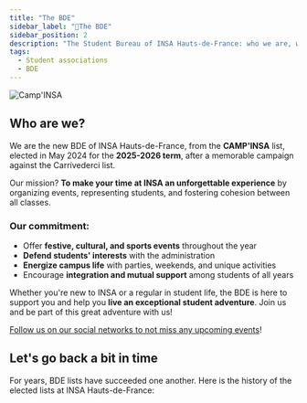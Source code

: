 ```yaml
---
title: "The BDE"
sidebar_label: "🔔The BDE"
sidebar_position: 2
description: "The Student Bureau of INSA Hauts-de-France: who we are, what we do and how to contact us?"
tags:
  - Student associations
  - BDE
---
```



![Camp'INSA](/img/bde/campinsa-bureau.png)

## Who are we?

We are the new BDE of INSA Hauts-de-France, from the **CAMP'INSA** list, elected in May 2024 for the **2025-2026 term**, after a memorable campaign against the Carrivederci list.

Our mission? **To make your time at INSA an unforgettable experience** by organizing events, representing students, and fostering cohesion between all classes.

### Our commitment:

- Offer **festive, cultural, and sports events** throughout the year
- **Defend students' interests** with the administration
- **Energize campus life** with parties, weekends, and unique activities
- Encourage **integration and mutual support** among students of all years

Whether you're new to INSA or a regular in student life, the BDE is here to support you and help you **live an exceptional student adventure**. Join us and be part of this great adventure with us!

[Follow us on our social networks to not miss any upcoming events](https://bde.insahdf.fr/reseaux)!

## Let's go back a bit in time

For years, BDE lists have succeeded one another. Here is the history of the elected lists at INSA Hauts-de-France:

<div
  style={{
    display: 'flex',
    flexWrap: 'wrap',
    justifyContent: 'space-around',
    gap: '20px',
  }}>

<BDEListPreview
  nom="CAMP'INSA"
  logo_rel_url="/img/bde/listes/campinsa.svg"
  annee="Current"
  instagram_url="https://www.instagram.com/camp_insa/"
  lien_film="https://www.youtube.com/watch?v=8T5MP2g-10s"
  lien_musique="https://www.youtube.com/watch?v=IIwQZhvmVgI"
/>

<BDEListPreview
  nom="Caristérix"
  logo_rel_url="/img/bde/listes/caristerix.png"
  annee="2024-2025"
  instagram_url="https://www.instagram.com/caristerix/"
  lien_film="https://www.youtube.com/watch?v=FJZpSiFd_TU"
  lien_musique="https://www.youtube.com/watch?v=7EmgnyhfPS0"
/>

<BDEListPreview
  nom="INS'Avengers"
  logo_rel_url="/img/bde/listes/insavengers.png"
  annee="2023-2024"
  instagram_url="https://www.instagram.com/insavengers_liste/"
  lien_film="https://www.youtube.com/watch?v=XYFgU-wVLu4"
/>

<BDEListPreview
  nom="The Great Cari"
  logo_rel_url="/img/bde/listes/thegreatcari.png"
  annee="2022-2023"
  instagram_url="https://www.instagram.com/the_great_cari/"
  lien_film="https://www.youtube.com/watch?v=t0gRmeJRF4U"
/>

<BDEListPreview
  nom="Carin'vegas"
  logo_rel_url="/img/bde/listes/carinvegas.png"
  annee="2021-2022"
  instagram_url="https://www.instagram.com/carinsavegas/"
  lien_film="https://www.youtube.com/watch?v=6NV3WU_LhB0"
/>

<BDEListPreview
  nom="Cariblinders"
  logo_rel_url="/img/bde/listes/cariblinders.png"
  annee="2020-2021"
  instagram_url="https://www.instagram.com/cariblinders/"
  lien_film="https://www.youtube.com/watch?v=iZl5HGwkL78"
/>

</div>
